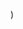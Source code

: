 
  <YouTubeLayout
    courseName="Whack-A-Mole"
    lessonName="Sound Library"
    path={useRouter().pathname}
    showPrev
    showNext
    videoId="Q3swkGTQLSc"
  />
)
